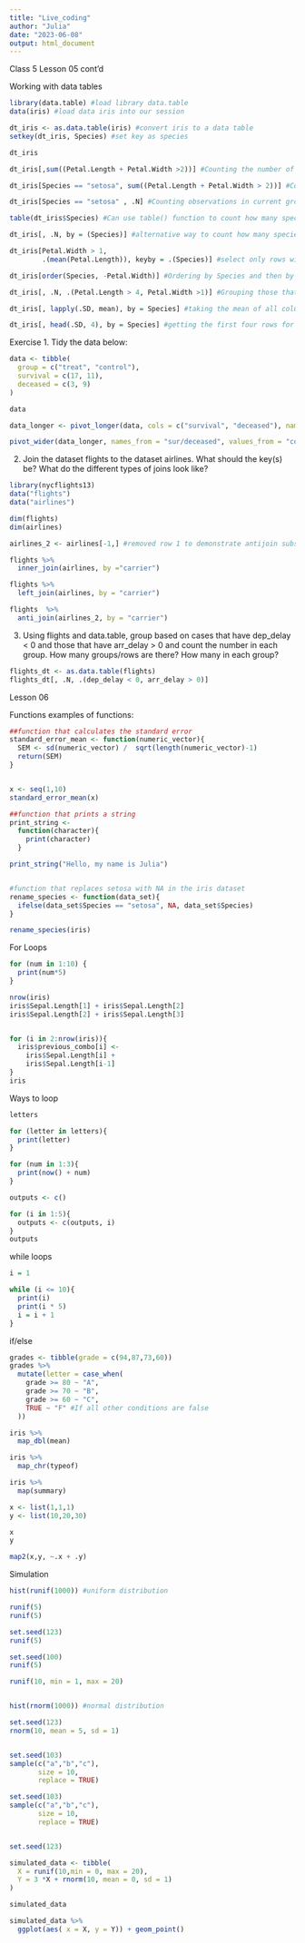 ```yaml
---
title: "Live_coding"
author: "Julia"
date: "2023-06-08"
output: html_document
---
```


Class 5
Lesson 05 cont'd

Working with data tables
```r
library(data.table) #load library data.table
data(iris) #load data iris into our session

dt_iris <- as.data.table(iris) #convert iris to a data table
setkey(dt_iris, Species) #set key as species 

dt_iris

dt_iris[,sum((Petal.Length + Petal.Width >2))] #Counting the number of cases where Petal.Length plus Petal.Width is greater than 2

dt_iris[Species == "setosa", sum((Petal.Length + Petal.Width > 2))] #Counting the number of cases where Species is “setosa” and Petal.Length plus Petal.Width is greater than 2

dt_iris[Species == "setosa" , .N] #Counting observations in current group

table(dt_iris$Species) #Can use table() function to count how many species of each group there are

dt_iris[, .N, by = (Species)] #alternative way to count how many species of each group

dt_iris[Petal.Width > 1,
        .(mean(Petal.Length)), keyby = .(Species)] #select only rows with petal length > 1 , calculate mean petal length for selected rows for each species

dt_iris[order(Species, -Petal.Width)] #Ordering by Species and then by reverse Petal.Width:

dt_iris[, .N, .(Petal.Length > 4, Petal.Width >1)] #Grouping those that have Petal.Length greater/not than 4, and Petal.Width greater/not than 1

dt_iris[, lapply(.SD, mean), by = Species] #taking the mean of all columns (except the grouping column, Species) using lapply and .SD

dt_iris[, head(.SD, 4), by = Species] #getting the first four rows for all columns, for each Species
```


Exercise
1. Tidy the data below:
```r
data <- tibble(
  group = c("treat", "control"),
  survival = c(17, 11),
  deceased = c(3, 9)
)

data

data_longer <- pivot_longer(data, cols = c("survival", "deceased"), names_to = "sur/deceased", values_to= "counts")

pivot_wider(data_longer, names_from = "sur/deceased", values_from = "counts")
```
2. Join the dataset flights to the dataset airlines. What should the key(s) be? What do the different types of joins look like?
```r
library(nycflights13)
data("flights")
data("airlines")

dim(flights)
dim(airlines)

airlines_2 <- airlines[-1,] #removed row 1 to demonstrate antijoin subsetting

flights %>%
  inner_join(airlines, by ="carrier")

flights %>%
  left_join(airlines, by = "carrier")

flights  %>%
  anti_join(airlines_2, by = "carrier")
```

3. Using flights and data.table, group based on cases that have dep_delay < 0 and those that have arr_delay > 0 and count the number in each group. 
How many groups/rows are there? How many in each group?
```r
flights_dt <- as.data.table(flights) 
flights_dt[, .N, .(dep_delay < 0, arr_delay > 0)]
```

Lesson 06

Functions
examples of functions:
```r

##function that calculates the standard error
standard_error_mean <- function(numeric_vector){
  SEM <- sd(numeric_vector) /  sqrt(length(numeric_vector)-1)
  return(SEM)
}


x <- seq(1,10)
standard_error_mean(x)

##function that prints a string
print_string <-
  function(character){
    print(character)
  }

print_string("Hello, my name is Julia")


#function that replaces setosa with NA in the iris dataset
rename_species <- function(data_set){
  ifelse(data_set$Species == "setosa", NA, data_set$Species)
}

rename_species(iris)
```


For Loops
```r
for (num in 1:10) {
  print(num*5)
}

nrow(iris)
iris$Sepal.Length[1] + iris$Sepal.Length[2]
iris$Sepal.Length[2] + iris$Sepal.Length[3]


for (i in 2:nrow(iris)){
  iris$previous_combo[i] <-
    iris$Sepal.Length[i] + 
    iris$Sepal.Length[i-1]
}
iris
```

Ways to loop
```r
letters

for (letter in letters){
  print(letter)
}

for (num in 1:3){
  print(now() + num)
}

outputs <- c()

for (i in 1:5){
  outputs <- c(outputs, i)
}
outputs
```

while loops
```r
i = 1

while (i <= 10){
  print(i)
  print(i * 5)
  i = i + 1
}
```

if/else
```r
grades <- tibble(grade = c(94,87,73,60))
grades %>%
  mutate(letter = case_when(
    grade >= 80 ~ "A",
    grade >= 70 ~ "B",
    grade >= 60 ~ "C",
    TRUE ~ "F" #If all other conditions are false
  ))
```

```r
iris %>%
  map_dbl(mean)

iris %>%
  map_chr(typeof)

iris %>%
  map(summary)
```

```r
x <- list(1,1,1)
y <- list(10,20,30)

x
y

map2(x,y, ~.x + .y)
```

Simulation
```r

hist(runif(1000)) #uniform distribution

runif(5)
runif(5)

set.seed(123)
runif(5)

set.seed(100)
runif(5)

runif(10, min = 1, max = 20)


hist(rnorm(1000)) #normal distribution

set.seed(123)
rnorm(10, mean = 5, sd = 1)


set.seed(103)
sample(c("a","b","c"),
       size = 10,
       replace = TRUE)

set.seed(103)
sample(c("a","b","c"),
       size = 10,
       replace = TRUE)


set.seed(123)

simulated_data <- tibble(
  X = runif(10,min = 0, max = 20),
  Y = 3 *X + rnorm(10, mean = 0, sd = 1)
)

simulated_data

simulated_data %>%
  ggplot(aes( x = X, y = Y)) + geom_point()
```
